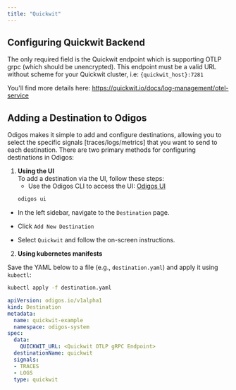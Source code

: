```yaml
---
title: "Quickwit"
---
```


## Configuring Quickwit Backend

The only required field is the Quickwit endpoint which is supporting OTLP grpc (which should be unencrypted).
This endpoint must be a valid URL without scheme for your Quickwit cluster, i.e: `{quickwit_host}:7281`

You'll find more details here: https://quickwit.io/docs/log-management/otel-service


## Adding a Destination to Odigos

Odigos makes it simple to add and configure destinations, allowing you to select the specific signals [traces/logs/metrics] that you want to send to each destination. There are two primary methods for configuring destinations in Odigos:

1. **Using the UI**  
   To add a destination via the UI, follow these steps:
   - Use the Odigos CLI to access the UI: [Odigos UI](https://docs.odigos.io/cli/odigos_ui)
   ```bash
   odigos ui
    ```
- In the left sidebar, navigate to the `Destination` page.

- Click `Add New Destination`

- Select `Quickwit` and follow the on-screen instructions.



2. **Using kubernetes manifests**

Save the YAML below to a file (e.g., `destination.yaml`) and apply it using `kubectl`:

```bash
kubectl apply -f destination.yaml
```


```yaml
apiVersion: odigos.io/v1alpha1
kind: Destination
metadata:
  name: quickwit-example
  namespace: odigos-system
spec:
  data:
    QUICKWIT_URL: <Quickwit OTLP gRPC Endpoint>
  destinationName: quickwit
  signals:
  - TRACES
  - LOGS
  type: quickwit
```